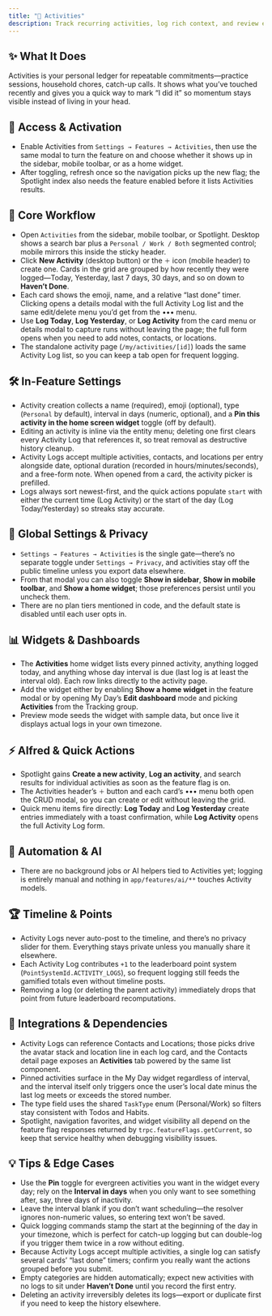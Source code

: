 ```yaml
---
title: "🎯 Activities"
description: Track recurring activities, log rich context, and review everything by recency
---
```


## ✨ What It Does

Activities is your personal ledger for repeatable commitments—practice sessions, household chores, catch-up calls. It shows what you’ve touched recently and gives you a quick way to mark “I did it” so momentum stays visible instead of living in your head.

## 🚪 Access & Activation
- Enable Activities from `Settings → Features → Activities`, then use the same modal to turn the feature on and choose whether it shows up in the sidebar, mobile toolbar, or as a home widget.
- After toggling, refresh once so the navigation picks up the new flag; the Spotlight index also needs the feature enabled before it lists Activities results.

## 🧭 Core Workflow

- Open `Activities` from the sidebar, mobile toolbar, or Spotlight. Desktop shows a search bar plus a `Personal / Work / Both` segmented control; mobile mirrors this inside the sticky header.
- Click **New Activity** (desktop button) or the `＋` icon (mobile header) to create one. Cards in the grid are grouped by how recently they were logged—Today, Yesterday, last 7 days, 30 days, and so on down to **Haven’t Done**.
- Each card shows the emoji, name, and a relative “last done” timer. Clicking opens a details modal with the full Activity Log list and the same edit/delete menu you’d get from the ••• menu.
- Use **Log Today**, **Log Yesterday**, or **Log Activity** from the card menu or details modal to capture runs without leaving the page; the full form opens when you need to add notes, contacts, or locations.
- The standalone activity page (`/my/activities/[id]`) loads the same Activity Log list, so you can keep a tab open for frequent logging.

## 🛠️ In-Feature Settings

- Activity creation collects a name (required), emoji (optional), type (`Personal` by default), interval in days (numeric, optional), and a **Pin this activity in the home screen widget** toggle (off by default).
- Editing an activity is inline via the entity menu; deleting one first clears every Activity Log that references it, so treat removal as destructive history cleanup.
- Activity Logs accept multiple activities, contacts, and locations per entry alongside date, optional duration (recorded in hours/minutes/seconds), and a free-form note. When opened from a card, the activity picker is prefilled.
- Logs always sort newest-first, and the quick actions populate `start` with either the current time (Log Activity) or the start of the day (Log Today/Yesterday) so streaks stay accurate.

## 🔐 Global Settings & Privacy

- `Settings → Features → Activities` is the single gate—there’s no separate toggle under `Settings → Privacy`, and activities stay off the public timeline unless you export data elsewhere.
- From that modal you can also toggle **Show in sidebar**, **Show in mobile toolbar**, and **Show a home widget**; those preferences persist until you uncheck them.
- There are no plan tiers mentioned in code, and the default state is disabled until each user opts in.

## 📊 Widgets & Dashboards

- The **Activities** home widget lists every pinned activity, anything logged today, and anything whose day interval is due (last log is at least the interval old). Each row links directly to the activity page.
- Add the widget either by enabling **Show a home widget** in the feature modal or by opening My Day’s **Edit dashboard** mode and picking **Activities** from the Tracking group.
- Preview mode seeds the widget with sample data, but once live it displays actual logs in your own timezone.

## ⚡ Alfred & Quick Actions

- Spotlight gains **Create a new activity**, **Log an activity**, and search results for individual activities as soon as the feature flag is on.
- The Activities header’s `＋` button and each card’s ••• menu both open the CRUD modal, so you can create or edit without leaving the grid.
- Quick menu items fire directly: **Log Today** and **Log Yesterday** create entries immediately with a toast confirmation, while **Log Activity** opens the full Activity Log form.

## 🤖 Automation & AI

- There are no background jobs or AI helpers tied to Activities yet; logging is entirely manual and nothing in `app/features/ai/**` touches Activity models.

## 🏆 Timeline & Points

- Activity Logs never auto-post to the timeline, and there’s no privacy slider for them. Everything stays private unless you manually share it elsewhere.
- Each Activity Log contributes `+1` to the leaderboard point system (`PointSystemId.ACTIVITY_LOGS`), so frequent logging still feeds the gamified totals even without timeline posts.
- Removing a log (or deleting the parent activity) immediately drops that point from future leaderboard recomputations.

## 🔗 Integrations & Dependencies

- Activity Logs can reference Contacts and Locations; those picks drive the avatar stack and location line in each log card, and the Contacts detail page exposes an **Activities** tab powered by the same list component.
- Pinned activities surface in the My Day widget regardless of interval, and the interval itself only triggers once the user’s local date minus the last log meets or exceeds the stored number.
- The type field uses the shared `TaskType` enum (Personal/Work) so filters stay consistent with Todos and Habits.
- Spotlight, navigation favorites, and widget visibility all depend on the feature flag responses returned by `trpc.featureFlags.getCurrent`, so keep that service healthy when debugging visibility issues.

## 💡 Tips & Edge Cases

- Use the **Pin** toggle for evergreen activities you want in the widget every day; rely on the **Interval in days** when you only want to see something after, say, three days of inactivity.
- Leave the interval blank if you don’t want scheduling—the resolver ignores non-numeric values, so entering text won’t be saved.
- Quick logging commands stamp the start at the beginning of the day in your timezone, which is perfect for catch-up logging but can double-log if you trigger them twice in a row without editing.
- Because Activity Logs accept multiple activities, a single log can satisfy several cards’ “last done” timers; confirm you really want the actions grouped before you submit.
- Empty categories are hidden automatically; expect new activities with no logs to sit under **Haven’t Done** until you record the first entry.
- Deleting an activity irreversibly deletes its logs—export or duplicate first if you need to keep the history elsewhere.
